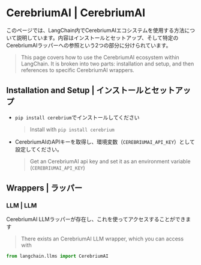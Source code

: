 # CerebriumAI | CerebriumAI

このページでは、LangChain内でCerebriumAIエコシステムを使用する方法について説明しています。内容はインストールとセットアップ、そして特定のCerebriumAIラッパーへの参照という2つの部分に分けられています。

> This page covers how to use the CerebriumAI ecosystem within LangChain.
> It is broken into two parts: installation and setup, and then references to specific CerebriumAI wrappers.

## Installation and Setup | インストールとセットアップ

* `pip install cerebrium`でインストールしてください
  > Install with `pip install cerebrium`
* CerebriumAIのAPIキーを取得し、環境変数（`CEREBRIUMAI_API_KEY`）として設定してください。
  > Get an CerebriumAI api key and set it as an environment variable (`CEREBRIUMAI_API_KEY`)

## Wrappers | ラッパー

### LLM | LLM

CerebriumAI LLMラッパーが存在し、これを使ってアクセスすることができます

> There exists an CerebriumAI LLM wrapper, which you can access with

```python
from langchain.llms import CerebriumAI
```
